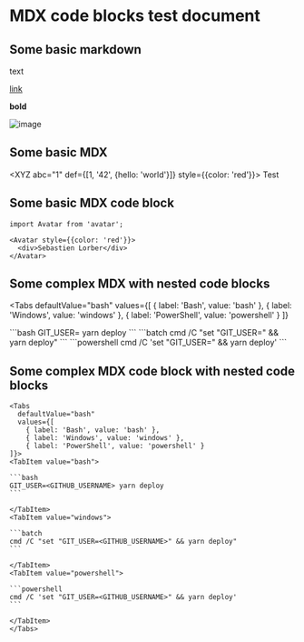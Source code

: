 # MDX code blocks test document

## Some basic markdown

text

[link](https://facebook.com)

**bold**

![image](https://facebook.com/favicon.ico)

## Some basic MDX


<XYZ abc="1" def={[1, '42', {hello: 'world'}]} style={{color: 'red'}}>
  <span>Test</span>
</XYZ>

## Some basic MDX code block

```mdx-code-block
import Avatar from 'avatar';

<Avatar style={{color: 'red'}}>
  <div>Sebastien Lorber</div>
</Avatar>
```

## Some complex MDX with nested code blocks

<Tabs
  defaultValue="bash"
  values={[
    { label: 'Bash', value: 'bash' },
    { label: 'Windows', value: 'windows' },
    { label: 'PowerShell', value: 'powershell' }
]}
>
  <TabItem value="bash">
    ```bash
    GIT_USER=<GITHUB_USERNAME> yarn deploy
    ```
  </TabItem>

  <TabItem value="windows">
    ```batch
    cmd /C "set "GIT_USER=<GITHUB_USERNAME>" && yarn deploy"
    ```
  </TabItem>

  <TabItem value="powershell">
    ```powershell
    cmd /C 'set "GIT_USER=<GITHUB_USERNAME>" && yarn deploy'
    ```
  </TabItem>
</Tabs>

## Some complex MDX code block with nested code blocks

````mdx-code-block
<Tabs
  defaultValue="bash"
  values={[
    { label: 'Bash', value: 'bash' },
    { label: 'Windows', value: 'windows' },
    { label: 'PowerShell', value: 'powershell' }
]}>
<TabItem value="bash">

```bash
GIT_USER=<GITHUB_USERNAME> yarn deploy
```

</TabItem>
<TabItem value="windows">

```batch
cmd /C "set "GIT_USER=<GITHUB_USERNAME>" && yarn deploy"
```

</TabItem>
<TabItem value="powershell">

```powershell
cmd /C 'set "GIT_USER=<GITHUB_USERNAME>" && yarn deploy'
```

</TabItem>
</Tabs>
````
